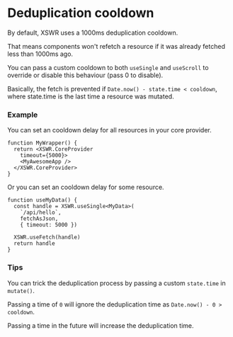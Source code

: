 # Deduplication cooldown

By default, XSWR uses a 1000ms deduplication cooldown. 

That means components won't refetch a resource if it was already fetched less than 1000ms ago.

You can pass a custom cooldown to both `useSingle` and `useScroll` to override or disable this behaviour (pass 0 to disable).

Basically, the fetch is prevented if `Date.now() - state.time < cooldown`, where state.time is the last time a resource was mutated.

### Example

You can set an cooldown delay for all resources in your core provider.

```tsx
function MyWrapper() {
  return <XSWR.CoreProvider
    timeout={5000}>
    <MyAwesomeApp />
  </XSWR.CoreProvider>
}
```

Or you can set an cooldown delay for some resource.

```tsx
function useMyData() {
  const handle = XSWR.useSingle<MyData>(
    `/api/hello`, 
    fetchAsJson,
    { timeout: 5000 })

  XSWR.useFetch(handle)
  return handle
}
```

### Tips

You can trick the deduplication process by passing a custom `state.time` in `mutate()`.

Passing a time of `0` will ignore the deduplication time as `Date.now() - 0 > cooldown`.

Passing a time in the future will increase the deduplication time.